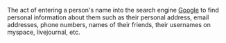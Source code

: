 The act of entering a person's name into the search engine [[Google]] to find personal information about them such as their personal address, email addresses, phone numbers, names of their friends, their usernames on myspace, livejournal, etc.
{{vocab-stub}}